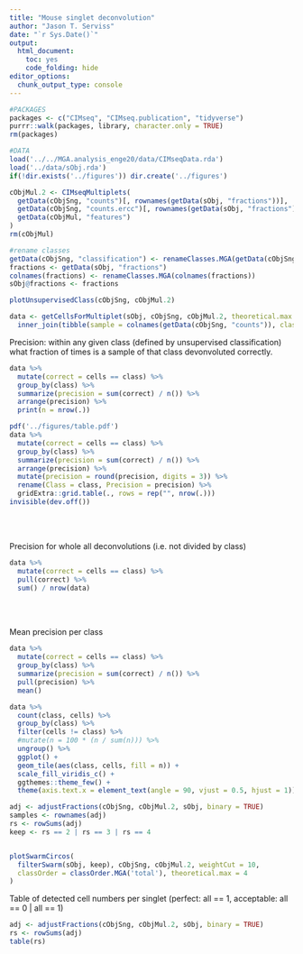 ```yaml
---
title: "Mouse singlet deconvolution"
author: "Jason T. Serviss"
date: "`r Sys.Date()`"
output:
  html_document:
    toc: yes
    code_folding: hide
editor_options: 
  chunk_output_type: console
---
```


```r
#PACKAGES
packages <- c("CIMseq", "CIMseq.publication", "tidyverse")
purrr::walk(packages, library, character.only = TRUE)
rm(packages)

#DATA
load('../../MGA.analysis_enge20/data/CIMseqData.rda')
load('../data/sObj.rda')
if(!dir.exists('../figures')) dir.create('../figures')

cObjMul.2 <- CIMseqMultiplets(
  getData(cObjSng, "counts")[, rownames(getData(sObj, "fractions"))],
  getData(cObjSng, "counts.ercc")[, rownames(getData(sObj, "fractions"))],
  getData(cObjMul, "features")
)
rm(cObjMul)
```

```r
#rename classes
getData(cObjSng, "classification") <- renameClasses.MGA(getData(cObjSng, "classification"))
fractions <- getData(sObj, "fractions")
colnames(fractions) <- renameClasses.MGA(colnames(fractions))
sObj@fractions <- fractions
```

```r
plotUnsupervisedClass(cObjSng, cObjMul.2)
```

```r
data <- getCellsForMultiplet(sObj, cObjSng, cObjMul.2, theoretical.max = 4, drop = FALSE) %>%
  inner_join(tibble(sample = colnames(getData(cObjSng, "counts")), class = getData(cObjSng, "classification")))
```

Precision: within any given class (defined by unsupervised classification) what
fraction of times is a sample of that class devonvoluted correctly.

```r
data %>%
  mutate(correct = cells == class) %>%
  group_by(class) %>%
  summarize(precision = sum(correct) / n()) %>%
  arrange(precision) %>%
  print(n = nrow(.))
```

```r
pdf('../figures/table.pdf')
data %>%
  mutate(correct = cells == class) %>%
  group_by(class) %>%
  summarize(precision = sum(correct) / n()) %>%
  arrange(precision) %>%
  mutate(precision = round(precision, digits = 3)) %>%
  rename(Class = class, Precision = precision) %>%
  gridExtra::grid.table(., rows = rep("", nrow(.)))
invisible(dev.off())
```

<br></br>

Precision for whole all deconvolutions (i.e. not divided by class)
```r
data %>%
  mutate(correct = cells == class) %>% 
  pull(correct) %>% 
  sum() / nrow(data)
```

<br></br>

Mean precision per class
```r
data %>%
  mutate(correct = cells == class) %>%
  group_by(class) %>%
  summarize(precision = sum(correct) / n()) %>% 
  pull(precision) %>% 
  mean()
```

```r
data %>% 
  count(class, cells) %>%
  group_by(class) %>%
  filter(cells != class) %>%
  #mutate(n = 100 * (n / sum(n))) %>%
  ungroup() %>%
  ggplot() +
  geom_tile(aes(class, cells, fill = n)) +
  scale_fill_viridis_c() +
  ggthemes::theme_few() +
  theme(axis.text.x = element_text(angle = 90, vjust = 0.5, hjust = 1))
```

```r
adj <- adjustFractions(cObjSng, cObjMul.2, sObj, binary = TRUE)
samples <- rownames(adj)
rs <- rowSums(adj)
keep <- rs == 2 | rs == 3 | rs == 4


plotSwarmCircos(
  filterSwarm(sObj, keep), cObjSng, cObjMul.2, weightCut = 10, 
  classOrder = classOrder.MGA('total'), theoretical.max = 4
)
```

Table of detected cell numbers per singlet 
(perfect: all == 1, acceptable: all == 0 | all == 1)

```r
adj <- adjustFractions(cObjSng, cObjMul.2, sObj, binary = TRUE)
rs <- rowSums(adj)
table(rs)
```

